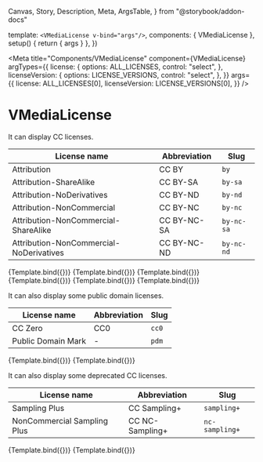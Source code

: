   Canvas,
  Story,
  Description,
  Meta,
  ArgsTable,
} from "@storybook/addon-docs"



  template: `<VMediaLicense v-bind="args"/>`,
  components: { VMediaLicense },
  setup() {
    return { args }
  },
})

<Meta
  title="Components/VMediaLicense"
  component={VMediaLicense}
  argTypes={{
    license: {
      options: ALL_LICENSES,
      control: "select",
    },
    licenseVersion: {
      options: LICENSE_VERSIONS,
      control: "select",
    },
  }}
  args={{
    license: ALL_LICENSES[0],
    licenseVersion: LICENSE_VERSIONS[0],
  }}
/>

# VMediaLicense

<Description of={VMediaLicense} />

<ArgsTable of={VMediaLicense} />

<!-- A large portion of this file is copied from the story for `VLicense`. -->

It can display CC licenses.

| License name                            | Abbreviation | Slug       |
| --------------------------------------- | ------------ | ---------- |
| Attribution                             | CC BY        | `by`       |
| Attribution-ShareAlike                  | CC BY-SA     | `by-sa`    |
| Attribution-NoDerivatives               | CC BY-ND     | `by-nd`    |
| Attribution-NonCommercial               | CC BY-NC     | `by-nc`    |
| Attribution-NonCommercial-ShareAlike    | CC BY-NC-SA  | `by-nc-sa` |
| Attribution-NonCommercial-NoDerivatives | CC BY-NC-ND  | `by-nc-nd` |

<Canvas>
  <Story
    name="CC BY"
    args={{
      license: "by",
      licenseVersion: "4.0",
      licenseUrl: getLicenseUrl("by", "4.0"),
    }}
  >
    {Template.bind({})}
  </Story>
  <Story
    name="CC BY-SA"
    args={{
      license: "by-sa",
      licenseVersion: "4.0",
      licenseUrl: getLicenseUrl("by-sa", "4.0"),
    }}
  >
    {Template.bind({})}
  </Story>
  <Story
    name="CC BY-ND"
    args={{
      license: "by-nd",
      licenseVersion: "4.0",
      licenseUrl: getLicenseUrl("by-nd", "4.0"),
    }}
  >
    {Template.bind({})}
  </Story>
  <Story
    name="CC BY-NC"
    args={{
      license: "by-nc",
      licenseVersion: "4.0",
      licenseUrl: getLicenseUrl("by-nc", "4.0"),
    }}
  >
    {Template.bind({})}
  </Story>
  <Story
    name="CC BY-NC-SA"
    args={{
      license: "by-nc-sa",
      licenseVersion: "4.0",
      licenseUrl: getLicenseUrl("by-nc-sa", "4.0"),
    }}
  >
    {Template.bind({})}
  </Story>
  <Story
    name="CC BY-NC-ND"
    args={{
      license: "by-nc-nd",
      licenseVersion: "4.0",
      licenseUrl: getLicenseUrl("by-nc-nd", "4.0"),
    }}
  >
    {Template.bind({})}
  </Story>
</Canvas>

It can also display some public domain licenses.

| License name       | Abbreviation | Slug  |
| ------------------ | ------------ | ----- |
| CC Zero            | CC0          | `cc0` |
| Public Domain Mark | -            | `pdm` |

<Canvas>
  <Story
    name="CC0"
    args={{
      license: "cc0",
      licenseVersion: "1.0",
      licenseUrl: getLicenseUrl("cc0", "1.0"),
    }}
  >
    {Template.bind({})}
  </Story>
  <Story
    name="PDM"
    args={{
      license: "pdm",
      licenseVersion: "1.0",
      licenseUrl: getLicenseUrl("pdm", "4.0"),
    }}
  >
    {Template.bind({})}
  </Story>
</Canvas>

It can also display some deprecated CC licenses.

| License name                | Abbreviation    | Slug           |
| --------------------------- | --------------- | -------------- |
| Sampling Plus               | CC Sampling+    | `sampling+`    |
| NonCommercial Sampling Plus | CC NC-Sampling+ | `nc-sampling+` |

<Canvas>
  <Story
    name="CC Sampling+"
    args={{
      license: "sampling+",
      licenseVersion: "",
      licenseUrl: getLicenseUrl("sampling+", ""),
    }}
  >
    {Template.bind({})}
  </Story>
  <Story
    name="CC NC-Sampling+"
    args={{
      license: "nc-sampling+",
      licenseVersion: "",
      licenseUrl: getLicenseUrl("nc-sampling+", ""),
    }}
  >
    {Template.bind({})}
  </Story>
</Canvas>
